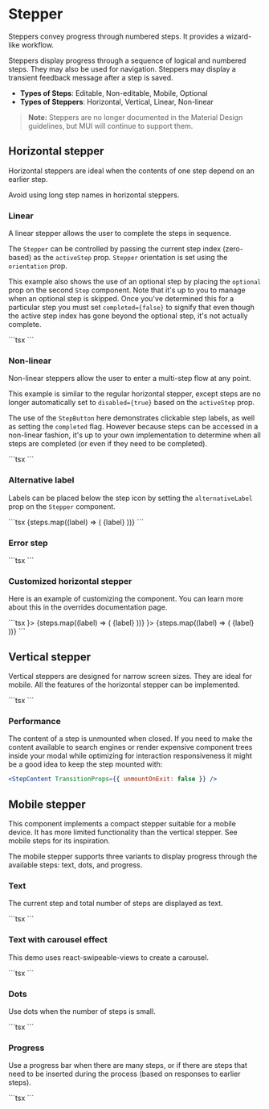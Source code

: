 
# Stepper

<p className="description">
  Steppers convey progress through numbered steps. It provides a wizard-like
  workflow.
</p>

Steppers display progress through a sequence of logical and numbered steps. They may also be used for navigation.
Steppers may display a transient feedback message after a step is saved.

- **Types of Steps**: Editable, Non-editable, Mobile, Optional
- **Types of Steppers**: Horizontal, Vertical, Linear, Non-linear

> **Note:** Steppers are no longer documented in the Material Design guidelines, but MUI will continue to support them.

## Horizontal stepper

Horizontal steppers are ideal when the contents of one step depend on an earlier step.

Avoid using long step names in horizontal steppers.

### Linear

A linear stepper allows the user to complete the steps in sequence.

The `Stepper` can be controlled by passing the current step index (zero-based) as the `activeStep` prop. `Stepper` orientation is set using the `orientation` prop.

This example also shows the use of an optional step by placing the `optional` prop on the second `Step` component. Note that it's up to you to manage when an optional step is skipped. Once you've determined this for a particular step you must set `completed={false}` to signify that even though the active step index has gone beyond the optional step, it's not actually complete.

<HorizontalLinearStepper />
```tsx
<HorizontalLinearStepper />
```

### Non-linear

Non-linear steppers allow the user to enter a multi-step flow at any point.

This example is similar to the regular horizontal stepper, except steps are no longer automatically set to `disabled={true}` based on the `activeStep` prop.

The use of the `StepButton` here demonstrates clickable step labels, as well as setting the `completed`
flag. However because steps can be accessed in a non-linear fashion, it's up to your own implementation to
determine when all steps are completed (or even if they need to be completed).

<HorizontalNonLinearStepper />
```tsx
<HorizontalNonLinearStepper />
```

### Alternative label

Labels can be placed below the step icon by setting the `alternativeLabel` prop on the `Stepper` component.

<HorizontalLinearAlternativeLabelStepper />
```tsx
<Stepper activeStep={1} alternativeLabel>
  {steps.map((label) => (
    <Step key={label}>
      <StepLabel>{label}</StepLabel>
    </Step>
  ))}
</Stepper>
```

### Error step

<HorizontalStepperWithError />
```tsx
<HorizontalStepperWithError />
```

### Customized horizontal stepper

Here is an example of customizing the component.
You can learn more about this in the overrides documentation page.

<CustomizedSteppers />
```tsx
<Stepper alternativeLabel activeStep={1} connector={<QontoConnector />}>
  {steps.map((label) => (
    <Step key={label}>
      <StepLabel StepIconComponent={QontoStepIcon}>{label}</StepLabel>
    </Step>
  ))}
</Stepper>
<Stepper alternativeLabel activeStep={1} connector={<ColorlibConnector />}>
  {steps.map((label) => (
    <Step key={label}>
      <StepLabel StepIconComponent={ColorlibStepIcon}>{label}</StepLabel>
    </Step>
  ))}
</Stepper>
```

## Vertical stepper

Vertical steppers are designed for narrow screen sizes. They are ideal for mobile. All the features of the horizontal stepper can be implemented.

<VerticalLinearStepper />
```tsx
<VerticalLinearStepper />
```

### Performance

The content of a step is unmounted when closed.
If you need to make the content available to search engines or render expensive component trees inside your modal while optimizing for interaction responsiveness it might be a good idea to keep the step mounted with:

```jsx
<StepContent TransitionProps={{ unmountOnExit: false }} />
```

## Mobile stepper

This component implements a compact stepper suitable for a mobile device. It has more limited functionality than the vertical stepper. See mobile steps for its inspiration.

The mobile stepper supports three variants to display progress through the available steps: text, dots, and progress.

### Text

The current step and total number of steps are displayed as text.

<TextMobileStepper />
```tsx
<TextMobileStepper />
```

### Text with carousel effect

This demo uses
react-swipeable-views to create a carousel.

<SwipeableTextMobileStepper />
```tsx
<SwipeableTextMobileStepper />
```

### Dots

Use dots when the number of steps is small.

<DotsMobileStepper />
```tsx
<DotsMobileStepper />
```

### Progress

Use a progress bar when there are many steps, or if there are steps that need to be inserted during the process (based on responses to earlier steps).

<ProgressMobileStepper />
```tsx
<ProgressMobileStepper />
```
